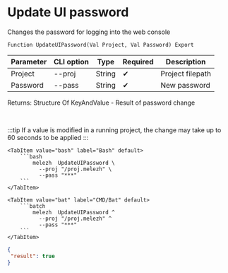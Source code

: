 ﻿---
sidebar_position: 6
description: Update UI password and other functions to work with Melezh in the Open Integration Package, a free open-source integration library for 1C:Enterprise 8, OneScript and CLI
keywords: [1C, 1С, 1С:Enterprise, 1С:Enterprise 8.3, API, Integration, Services, Exchange, OneScript, CLI]
---


# Update UI password
 Changes the password for logging into the web console



`Function UpdateUIPassword(Val Project, Val Password) Export`

  | Parameter | CLI option | Type | Required | Description |
  |-|-|-|-|-|
  | Project | --proj | String | &#x2714; | Project filepath |
  | Password | --pass | String | &#x2714; | New password |

  
  Returns:  Structure Of KeyAndValue - Result of password change

<br/>

:::tip
If a value is modified in a running project, the change may take up to 60 seconds to be applied
:::
<br/>


 

 <Tabs>
  
    <TabItem value="bash" label="Bash" default>
        ```bash
            melezh  UpdateUIPassword \
              --proj "/proj.melezh" \
              --pass "***"
        ```
    </TabItem>
  
    <TabItem value="bat" label="CMD/Bat" default>
        ```batch
            melezh  UpdateUIPassword ^
              --proj "/proj.melezh" ^
              --pass "***"
        ```
    </TabItem>
</Tabs>

```json title="Result"
{
 "result": true
}
```
